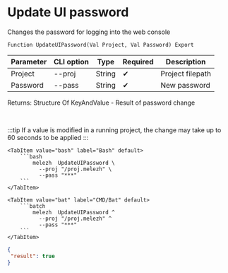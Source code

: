 ﻿---
sidebar_position: 6
description: Update UI password and other functions to work with Melezh in the Open Integration Package, a free open-source integration library for 1C:Enterprise 8, OneScript and CLI
keywords: [1C, 1С, 1С:Enterprise, 1С:Enterprise 8.3, API, Integration, Services, Exchange, OneScript, CLI]
---


# Update UI password
 Changes the password for logging into the web console



`Function UpdateUIPassword(Val Project, Val Password) Export`

  | Parameter | CLI option | Type | Required | Description |
  |-|-|-|-|-|
  | Project | --proj | String | &#x2714; | Project filepath |
  | Password | --pass | String | &#x2714; | New password |

  
  Returns:  Structure Of KeyAndValue - Result of password change

<br/>

:::tip
If a value is modified in a running project, the change may take up to 60 seconds to be applied
:::
<br/>


 

 <Tabs>
  
    <TabItem value="bash" label="Bash" default>
        ```bash
            melezh  UpdateUIPassword \
              --proj "/proj.melezh" \
              --pass "***"
        ```
    </TabItem>
  
    <TabItem value="bat" label="CMD/Bat" default>
        ```batch
            melezh  UpdateUIPassword ^
              --proj "/proj.melezh" ^
              --pass "***"
        ```
    </TabItem>
</Tabs>

```json title="Result"
{
 "result": true
}
```
